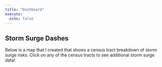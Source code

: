 ```yaml
---
title: "Dashboard"
execute:
  echo: false
---
```


## Storm Surge Dashes

Below is a map that I created that shows a census tract breakdown of storm surge risks. Click on any of the census tracts to see additional storm surge data!

::: {.column-screen}


<!-- Add script to the <head> of your page to load the embeddable map component -->

```{=html}
<script type="module" src="https://js.arcgis.com/embeddable-components/4.31/arcgis-embeddable-components.esm.js"></script>
```

<!-- Add custom element to <body> of your page -->

<arcgis-embedded-map style="height:600px;width:100%;" item-id="b2073fae2d7e4b03af8a5900345a94f0" theme="light" portal-url="https://hunter.maps.arcgis.com" heading-enabled legend-enabled ></arcgis-embedded-map>

:::

